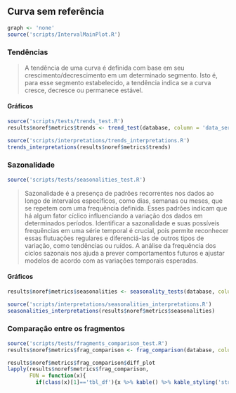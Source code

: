 ## Curva sem referência {.tabset .tabset-fade .tabset-pills}

```r
graph <- 'none'
source('scripts/IntervalMainPlot.R')
```

### Tendências
> A tendência de uma curva é definida com base em seu crescimento/decrescimento em um determinado segmento. Isto é, para esse segmento estabelecido, a tendência indica se a curva cresce, decresce ou permanece estável.

#### **Gráficos**

```r
source('scripts/tests/trends_test.R')
results$noref$metrics$trends <- trend_test(database, column = 'data_series')
```

```r
source('scripts/interpretations/trends_interpretations.R')
trends_interpretations(results$noref$metrics$trends)
```

### Sazonalidade

```r
source('scripts/tests/seasonalities_test.R')
```

>Sazonalidade é a presença de padrões recorrentes nos dados ao longo de intervalos específicos, como dias, semanas ou meses, que se repetem com uma frequência definida. Esses padrões indicam que há algum fator cíclico influenciando a variação dos dados em determinados períodos. Identificar a sazonalidade e suas possíveis frequências em uma série temporal é crucial, pois permite reconhecer essas flutuações regulares e diferenciá-las de outros tipos de variação, como tendências ou ruídos. A análise da frequência dos ciclos sazonais nos ajuda a prever comportamentos futuros e ajustar modelos de acordo com as variações temporais esperadas.
  
#### **Gráficos**

<!-- <details> -->
<!--   <summary>Click to See</summary> -->
```r
results$noref$metrics$seasonalities <- seasonality_tests(database, column = 'data_series')
```
<!-- </details>  -->

```r
source('scripts/interpretations/seasonalities_interpretations.R')
seasonalities_interpretations(results$noref$metrics$seasonalities)
```

### Comparação entre os fragmentos

```r
source('scripts/tests/fragments_comparison_test.R')
results$noref$metrics$frag_comparison <- frag_comparison(database, column = 'data_series')
```

```r
results$noref$metrics$frag_comparison$diff_plot
lapply(results$noref$metrics$frag_comparison, 
       FUN = function(x){
         if(class(x)[1]=='tbl_df'){x %>% kable() %>% kable_styling('striped', full_width = F) %>% column_spec(1, width = '10em')}})
```
